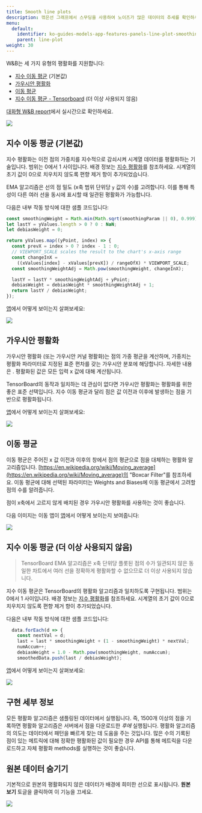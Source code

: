 ---
title: Smooth line plots
description: 꺾은선 그래프에서 스무딩을 사용하여 노이즈가 많은 데이터의 추세를 확인하세요.
menu:
  default:
    identifier: ko-guides-models-app-features-panels-line-plot-smoothing
    parent: line-plot
weight: 30
---

W&B는 세 가지 유형의 평활화를 지원합니다:

- [지수 이동 평균](/ko/smoothing.md#exponential-moving-average-default) (기본값)
- [가우시안 평활화](/ko/smoothing.md#gaussian-smoothing)
- [이동 평균](/ko/smoothing.md#running-average)
- [지수 이동 평균 - Tensorboard](/ko/smoothing.md#exponential-moving-average-deprecated) (더 이상 사용되지 않음)

[대화형 W&B report](https://wandb.ai/carey/smoothing-example/reports/W-B-Smoothing-Features--Vmlldzo1MzY3OTc)에서 실시간으로 확인하세요.

<Frame>
    <img src="/images/app_ui/beamer_smoothing.gif"  />
</Frame>

## 지수 이동 평균 (기본값)

지수 평활화는 이전 점의 가중치를 지수적으로 감쇠시켜 시계열 데이터를 평활화하는 기술입니다. 범위는 0에서 1 사이입니다. 배경 정보는 [지수 평활화](https://www.wikiwand.com/en/Exponential_smoothing)를 참조하세요. 시계열의 초기 값이 0으로 치우치지 않도록 편향 제거 항이 추가되었습니다.

EMA 알고리즘은 선의 점 밀도 (x축 범위 단위당 `y` 값의 수)를 고려합니다. 이를 통해 특성이 다른 여러 선을 동시에 표시할 때 일관된 평활화가 가능합니다.

다음은 내부 작동 방식에 대한 샘플 코드입니다:

```javascript
const smoothingWeight = Math.min(Math.sqrt(smoothingParam || 0), 0.999);
let lastY = yValues.length > 0 ? 0 : NaN;
let debiasWeight = 0;

return yValues.map((yPoint, index) => {
  const prevX = index > 0 ? index - 1 : 0;
  // VIEWPORT_SCALE scales the result to the chart's x-axis range
  const changeInX =
    ((xValues[index] - xValues[prevX]) / rangeOfX) * VIEWPORT_SCALE;
  const smoothingWeightAdj = Math.pow(smoothingWeight, changeInX);

  lastY = lastY * smoothingWeightAdj + yPoint;
  debiasWeight = debiasWeight * smoothingWeightAdj + 1;
  return lastY / debiasWeight;
});
```

[앱](https://wandb.ai/carey/smoothing-example/reports/W-B-Smoothing-Features--Vmlldzo1MzY3OTc)에서 어떻게 보이는지 살펴보세요:

<Frame>
    <img src="/images/app_ui/weighted_exponential_moving_average.png"  />
</Frame>

## 가우시안 평활화

가우시안 평활화 (또는 가우시안 커널 평활화)는 점의 가중 평균을 계산하며, 가중치는 평활화 파라미터로 지정된 표준 편차를 갖는 가우시안 분포에 해당합니다. 자세한 내용은 . 평활화된 값은 모든 입력 x 값에 대해 계산됩니다.

TensorBoard의 동작과 일치하는 데 관심이 없다면 가우시안 평활화는 평활화를 위한 좋은 표준 선택입니다. 지수 이동 평균과 달리 점은 값 이전과 이후에 발생하는 점을 기반으로 평활화됩니다.

[앱](https://wandb.ai/carey/smoothing-example/reports/W-B-Smoothing-Features--Vmlldzo1MzY3OTc#3.-gaussian-smoothing)에서 어떻게 보이는지 살펴보세요:

<Frame>
    <img src="/images/app_ui/gaussian_smoothing.png"  />
</Frame>

## 이동 평균

이동 평균은 주어진 x 값 이전과 이후의 창에서 점의 평균으로 점을 대체하는 평활화 알고리즘입니다. [https://en.wikipedia.org/wiki/Moving_average](https://en.wikipedia.org/wiki/Moving_average)의 "Boxcar Filter"를 참조하세요. 이동 평균에 대해 선택된 파라미터는 Weights and Biases에 이동 평균에서 고려할 점의 수를 알려줍니다.

점이 x축에서 고르지 않게 배치된 경우 가우시안 평활화를 사용하는 것이 좋습니다.

다음 이미지는 이동 앱이 [앱](https://wandb.ai/carey/smoothing-example/reports/W-B-Smoothing-Features--Vmlldzo1MzY3OTc#4.-running-average)에서 어떻게 보이는지 보여줍니다:

<Frame>
    <img src="/images/app_ui/running_average.png"  />
</Frame>

## 지수 이동 평균 (더 이상 사용되지 않음)

> TensorBoard EMA 알고리즘은 x축 단위당 플롯된 점의 수가 일관되지 않은 동일한 차트에서 여러 선을 정확하게 평활화할 수 없으므로 더 이상 사용되지 않습니다.

지수 이동 평균은 TensorBoard의 평활화 알고리즘과 일치하도록 구현됩니다. 범위는 0에서 1 사이입니다. 배경 정보는 [지수 평활화](https://www.wikiwand.com/en/Exponential_smoothing)를 참조하세요. 시계열의 초기 값이 0으로 치우치지 않도록 편향 제거 항이 추가되었습니다.

다음은 내부 작동 방식에 대한 샘플 코드입니다:

```javascript
  data.forEach(d => {
    const nextVal = d;
    last = last * smoothingWeight + (1 - smoothingWeight) * nextVal;
    numAccum++;
    debiasWeight = 1.0 - Math.pow(smoothingWeight, numAccum);
    smoothedData.push(last / debiasWeight);
```

[앱](https://wandb.ai/carey/smoothing-example/reports/W-B-Smoothing-Features--Vmlldzo1MzY3OTc)에서 어떻게 보이는지 살펴보세요:

<Frame>
    <img src="/images/app_ui/exponential_moving_average.png"  />
</Frame>

## 구현 세부 정보

모든 평활화 알고리즘은 샘플링된 데이터에서 실행됩니다. 즉, 1500개 이상의 점을 기록하면 평활화 알고리즘은 서버에서 점을 다운로드한 _후에_ 실행됩니다. 평활화 알고리즘의 의도는 데이터에서 패턴을 빠르게 찾는 데 도움을 주는 것입니다. 많은 수의 기록된 점이 있는 메트릭에 대해 정확한 평활화된 값이 필요한 경우 API를 통해 메트릭을 다운로드하고 자체 평활화 methods를 실행하는 것이 좋습니다.

## 원본 데이터 숨기기

기본적으로 원본의 평활화되지 않은 데이터가 배경에 희미한 선으로 표시됩니다. **원본 보기** 토글을 클릭하여 이 기능을 끄세요.

<Frame>
    <img src="/images/app_ui/demo_wandb_smoothing_turn_on_and_off_original_data.gif"  />
</Frame>
